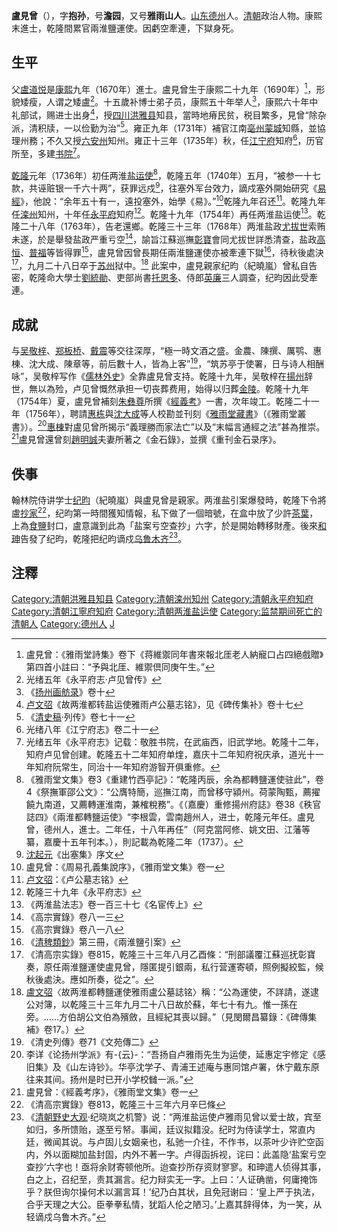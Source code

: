 {{明清人物信息框
| 姓名 = 盧見曾
| 原名 =
| 圖片名稱 = 
| 圖片大小 = 220px
| 圖片說明 = 
| 最高職務 = 兩淮鹽運使
| 國家 = 大明
| 爵位 =
| 籍貫 = [[山東|山東]][[德州|德州]]
| 族裔 = 
| 字號 = 字抱孫，號澹園，又號雅雨山人
| 室名 = 
| 諡號 = 
| 出生日期 = 康熙二十九年（1690年）
| 出生地點 = 
| 逝世日期 = 乾隆三十三年（1768年）
| 逝世地點 = 
| 墓葬 =
| 配偶 =
| 親屬 = 父 [[盧道悦|盧道悦]]
| 出身 = 
*康熙六十年辛丑科進士出身
| 經歷 = 
| 著作 =
}}

'''盧見曾'''（{{bd|1690年||1768年|catIdx=L盧}}），字'''抱孙'''，号'''澹园'''，又号'''雅雨山人'''。[[山东|山东]][[德州|德州]]人。[[清朝|清朝]]政治人物。康熙末進士，乾隆間累官兩淮鹽運使。因虧空牽連，下獄身死。

==生平==
父[[盧道悦|盧道悦]]是[[康熙|康熙]]九年（1670年）進士。盧見曾生于康熙二十九年（1690年）<ref>盧見曾：《雅雨堂詩集》卷下《蒋維禦同年書來報北厓老人納寵口占四絕戲贈》第四首小註曰：“予與北厓、維禦倶同庚午生。”</ref>，形貌矮瘦，人谓之矮盧<ref>光绪五年《永平府志·卢见曾传》</ref>。十五歲补博士弟子员，康熙五十年举人<ref>《[[扬州画舫录|扬州画舫录]]》卷十</ref>，康熙六十年中礼部试，赐进士出身<ref>[[卢文弨|卢文弨]]《故两淮都转盐运使雅雨卢公墓志铭》，见《碑传集补》卷十七</ref>，授[[四川|四川]][[洪雅县|洪雅县]]知县，當時地瘠民贫，税目繁多，見曾“除杂派，清积牍，一以俭勤为治”<ref>《[[清史稿|清史稿]]·列传》卷七十一</ref>。雍正九年（1731年）補官江南[[亳州|亳州]][[蒙城|蒙城]]知縣，並協理州務；不久又授[[六安州|六安州]]知州。雍正十三年（1735年）秋，任[[江宁府|江宁府]]知府<ref>光绪八年《江宁府志》卷二十一</ref>，历官所至，多建[[书院|书院]]<ref>光绪五年《永平府志》记载：敬胜书院，在武庙西，旧武学地。乾隆十二年，知府卢见曾创建。乾隆五十二年知府单煃，嘉庆十二年知府祝庆承，道光十一年知府阮常生，同治十一年知府游智开俱重修。</ref>。

[[乾隆|乾隆]]元年（1736年）初任两淮[[盐运使|盐运使]]<ref>《雅雨堂文集》卷3《重建竹西亭記》：“乾隆丙辰，余為都轉鹽運使驻此”，卷4《祭撫軍邵公文》：“公膺特簡，巡撫江南，而曾移守潁州。荷蒙陶甄，薦擢饒九南道，又薦轉運淮南，兼榷稅務”。《（嘉慶）重修揚州府誌》卷38《秩官誌四》《兩淮都轉鹽运使》“李根雲，雲南趙州人，进士，乾隆元年任。盧見曾，德州人，進士。二年任，十八年再任”（阿克當阿修、姚文田、江藩等纂，嘉慶十五年刊本。），則記載為乾隆二年（1737）。</ref>，乾隆五年（1740年）五月，“被参一十七款，共诬赃银一千六十两”，获罪远戍<ref>[[沈起元|沈起元]]《出塞集》序文</ref>，往塞外军台效力，謫戍塞外開始研究《[[易經|易經]]》，他說：“余年五十有一，遠投塞外，始學《易》。”<ref>盧見曾：《周易孔義集說序》，《雅雨堂文集》卷一</ref>乾隆九年召还<ref>[[卢文弨|卢文弨]]：《卢公墓志铭》</ref>。乾隆九年任[[滦州|滦州]]知州，十年任[[永平府|永平府]]知府<ref>乾隆三十九年《永平府志》</ref>。乾隆十九年（1754年）再任两淮盐运使<ref>《两淮盐法志》卷一百三十七《名宦传上》</ref>。乾隆二十八年（1763年），告老還鄉。乾隆三十三年（1768年）两淮盐政[[尤拔世|尤拔世]]索贿未遂，於是舉發盐政严重亏空<ref>《高宗實錄》卷八一三</ref>，諭旨江蘇巡撫[[彰寶|彰寶]]會同尤拔世詳悉清查，盐政[[高恆_(清朝)|高恒]]、[[普福|普福]]等皆得罪<ref>《高宗實錄》卷八一八</ref>，盧見曾因曾長期任兩淮鹽運使亦被牽連下獄<ref>《[[清稗類鈔|清稗類鈔]]》第三冊，《兩淮鹽引案》</ref>，待秋後處決<ref>《清高宗实錄》卷815，乾隆三十三年八月乙酉條：“刑部議覆江蘇巡抚彰寶奏，原任兩淮鹽運使盧見曾，隱匿提引銀兩，私行营運寄頓，照例擬絞監，候秋後處決。應如所奏，從之”。</ref>，九月二十八日卒于[[苏州|苏州]]狱中。<ref>[[盧文弨|盧文弨]]〈故两淮都轉鹽運使雅雨盧公墓誌铭〉稱：“公為運使，不詳請，遂逮公对簿，以乾隆三十三年九月二十八日故於蘇，年七十有九。惟一孫在旁。……方伯胡公文伯為殯斂，且經紀其喪以歸。”（見閔爾昌纂錄：《碑傳集補》卷17。）</ref> 此案中，盧見親家纪昀（紀曉嵐）曾私自告密，乾隆命大學士[[刘统勋|劉統勛]]、吏部尚書[[托恩多|托恩多]]、侍郎[[英廉|英廉]]三人調查，纪昀因此受牽連。

==成就==
与[[吴敬梓|吴敬梓]]、[[郑板桥|郑板桥]]、[[戴震|戴震]]等交往深厚，“極一時文酒之盛。金農、陳撰、厲鹗、惠棟、沈大成、陳章等，前后數十人，皆為上客”<ref>《清史列傳》卷71《文苑傳二》</ref>，“筑苏亭于使署，日与诗人相酬咏”，吴敬梓写作《[[儒林外史|儒林外史]]》全靠盧見曾支持。乾隆十九年，吴敬梓在[[揚州|揚州]]辞世，無以為殓，卢见曾慨然承担一切丧葬费用，始得以归葬[[金陵|金陵]]。乾隆十九年（1754年）夏，盧見曾補刻[[朱彝尊|朱彝尊]]所撰《[[經義考|經義考]]》一書，次年竣工。乾隆二十一年（1756年），聘請[[惠栋|惠栋]]與[[沈大成|沈大成]]等人校勘並刊刻《[[雅雨堂藏書|雅雨堂藏書]]》（《雅雨堂叢書》）。<ref>李详《论扬州学派》有-{云}-：“吾扬自卢雅雨先生为运使，延惠定宇修定《感旧集》及《山左诗钞》。华亭沈学子、青浦王述庵与惠同馆卢署，休宁戴东原往来其间。扬州是时已开小学校雠一派。”</ref>[[惠棟|惠棟]]對盧见曾所揭示“義理勝而家法亡”以及“末幅言通經之法”甚為推崇。<ref>盧見曾：《經義考序》，《雅雨堂文集》卷一</ref>盧見曾還曾刻[[趙明誠|趙明誠]]夫妻所著之《金石錄》，並撰《重刊金石录序》。

==佚事==
翰林院侍讲学士[[纪昀|纪昀]]（紀曉嵐）與盧見曾是親家。两淮盐引案爆發時，乾隆下令將盧[[抄家|抄家]]<ref>《清高宗實錄》卷813，乾隆三十三年六月辛巳條</ref>，纪昀第一時間獲知情報，私下做了一個暗號，在盒中放了少許[[茶葉|茶葉]]，上為[[食鹽|食鹽]]封口，盧意識到此為「盐案亏空查抄」六字，於是開始轉移財產。後來[[和珅|和珅]]告發了纪昀，乾隆把纪昀谪戍[[乌鲁木齐|乌鲁木齐]]<ref>《[[清朝野史大观|清朝野史大观]]·纪晓岚之机警》说：“两淮盐运使卢雅雨见曾以爱士故，宾至如归，多所馈贻，遂至亏帑。事闻，廷议拟籍没。纪时为侍读学士，常直内廷，微闻其说。与卢固儿女姻亲也，私驰一介往，不作书，以茶叶少许贮空函内，外以面糊加盐封固，内外不著一字。卢得函拆视，诧曰：此盖隐‘盐案亏空查抄’六字也！亟将余财寄顿他所。迨查抄所存资财寥寥。和珅遣人侦得其事，白之上，召纪至，责其漏言。纪力辩实无一字。上曰：‘人证确凿，何庸掩饰乎？朕但询尔操何术以漏言耳！’纪乃白其状，且免冠谢曰：‘皇上严于执法，合乎天理之大公。臣拳拳私情，犹蹈人伦之陋习。’上嘉其辞得体，为一笑，从轻谪戍乌鲁木齐。”</ref>。

== 注釋 ==
{{reflist|2}}

{{康熙六十年辛丑科殿試金榜}}
{{权威控制}}
{{DEFAULTSORT:Lu盧}}
[[Category:清朝洪雅县知县|Category:清朝洪雅县知县]]
[[Category:清朝滦州知州|Category:清朝滦州知州]]
[[Category:清朝永平府知府|Category:清朝永平府知府]]
[[Category:清朝江寧府知府|Category:清朝江寧府知府]]
[[Category:清朝两淮盐运使|Category:清朝两淮盐运使]]
[[Category:监禁期间死亡的清朝人|Category:监禁期间死亡的清朝人]]
[[Category:德州人|Category:德州人]]
[[Category:盧姓|J]]